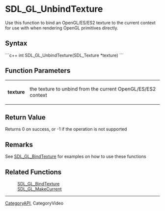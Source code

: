 <!-- pragma section-numbers off -->
<!-- pragma disable-camelcase -->
= SDL_GL_UnbindTexture =
Use this function to bind an OpenGL/ES/ES2 texture to the current context for use with when rendering OpenGL primitives directly.


== Syntax ==
```c++
int SDL_GL_UnbindTexture(SDL_Texture *texture)
```
== Function Parameters ==
{|
|'''texture''' 
|the texture to unbind from the current OpenGL/ES/ES2 context 
|}


== Return Value ==
Returns 0 on success, or -1 if the operation is not supported

== Remarks ==
See [[SDL_GL_BindTexture]] for examples on how to use these functions 

== Related Functions ==
: [[SDL_GL_BindTexture]]
: [[SDL_GL_MakeCurrent]]

----
[[CategoryAPI]], CategoryVideo
